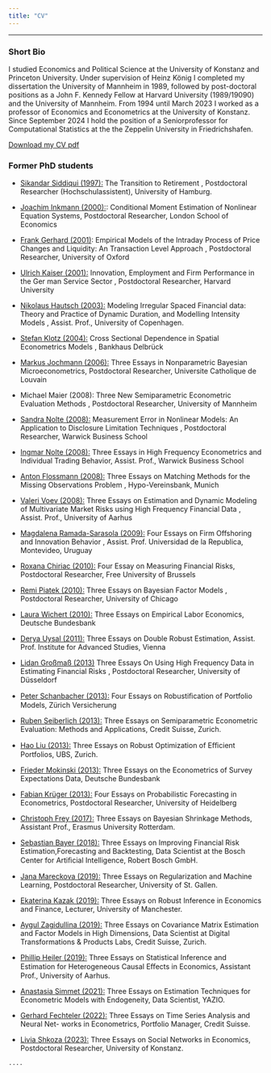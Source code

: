```yaml
---
title: "CV"
---
```


------------------------------------------------------------------------

### Short Bio

I studied Economics and Political Science at the University of Konstanz and Princeton University. Under supervision of Heinz König I completed my dissertation the University of Mannheim in 1989, followed by post-doctoral positions as a John F. Kennedy Fellow at Harvard University (1989/19090) and the University of Mannheim. From 1994 until March 2023 I worked as a professor of Economics and Econometrics at the University of Konstanz. Since September 2024 I hold the position of a Seniorprofessor for Computational Statistics at the the Zeppelin University in Friedrichshafen.

<!--
[Download my CV pdf](https://raw.githubusercontent.com/W-Pohlmeier/WP-Website/main/CV_Pohlmeier_2023_04.pdf)
-->

[Download my CV pdf](https://cloud.uni-konstanz.de/index.php/s/7FBn3kwHsFHMmxk)

### Former PhD students

-   [Sikandar Siddiqui (1997):](https://www.linkedin.com/in/sikandarsiddiqui/?originalSubdomain=de) The Transition to Retirement , Postdoctoral Researcher (Hochschulassistent), University of Hamburg.

-   [Joachim Inkmann (2000):](https://fbe.unimelb.edu.au/our-people/staff/finance/joachim-inkmann): Conditional Moment Estimation of Nonlinear Equation Systems, Postdoctoral Researcher, London School of Economics

-   [Frank Gerhard (2001)](https://www.linkedin.com/in/frankgerhard/?originalSubdomain=de): Empirical Models of the Intraday Process of Price Changes and Liquidity: An Transaction Level Approach , Postdoctoral Researcher, University of Oxford

-   [Ulrich Kaiser (2001):](https://www.business.uzh.ch/en/research/professorships/entrepreneurship/team/kaiser.html) Innovation, Employment and Firm Performance in the Ger man Service Sector , Postdoctoral Researcher, Harvard University

-   [Nikolaus Hautsch (2003):](https://homepage.univie.ac.at/nikolaus.hautsch/) Modeling Irregular Spaced Financial data: Theory and Practice of Dynamic Duration, and Modelling Intensity Models , Assist. Prof., University of Copenhagen.

-   [Stefan Klotz (2004):](https://www.linkedin.com/in/stefanklotzvif/?originalSubdomain=de) Cross Sectional Dependence in Spatial Econometrics Models , Bankhaus Delbrück

-   [Markus Jochmann (2006):](https://www.linkedin.com/in/markus-jochmann-345b49138/?originalSubdomain=de) Three Essays in Nonparametric Bayesian Microeconometrics, Postdoctoral Researcher, Universite Catholique de Louvain

-   Michael Maier (2008): Three New Semiparametric Econometric Evaluation Methods , Postdoctoral Researcher, University of Mannheim

-   [Sandra Nolte (2008):](https://www.lancaster.ac.uk/lums/people/sandra-nolte) Measurement Error in Nonlinear Models: An Application to Disclosure Limitation Techniques , Postdoctoral Researcher, Warwick Business School

-   [Ingmar Nolte (2008):](https://www.lancaster.ac.uk/lums/people/ingmar-nolte) Three Essays in High Frequency Econometrics and Individual Trading Behavior, Assist. Prof., Warwick Business School

-   [Anton Flossmann (2008):](https://www.linkedin.com/in/dr-anton-flossmann-77b03593) Three Essays on Matching Methods for the Missing Observations Problem , Hypo-Vereinsbank, Munich

-   [Valeri Voev (2008):](https://www.linkedin.com/in/valeri-voev-1a698940/?originalSubdomain=dk%3E) Three Essays on Estimation and Dynamic Modeling of Multivariate Market Risks using High Frequency Financial Data , Assist. Prof., University of Aarhus

-   [Magdalena Ramada-Sarasola (2009):](https://www.linkedin.com/in/magdalena-ramada-sarasola-phd-73560210/?originalSubdomain=es) Four Essays on Firm Offshoring and Innovation Behavior , Assist. Prof. Universidad de la Republica, Montevideo, Uruguay

-   [Roxana Chiriac (2010):](https://www.econometrics.uni-freiburg.de/de/mitarbeitende/roxana-halbleib) Four Essay on Measuring Financial Risks, Postdoctoral Researcher, Free University of Brussels

-   [Remi Piatek (2010):](https://www.linkedin.com/in/remi-piatek/?originalSubdomain=dk) Three Essays on Bayesian Factor Models , Postdoctoral Researcher, University of Chicago

-   [Laura Wichert (2010):](https://www.linkedin.com/in/laura-wichert-913345106/?originalSubdomain=de) Three Essays on Empirical Labor Economics, Deutsche Bundesbank

-   [Derya Uysal (2011):](https://www.deryauysal.com/) Three Essays on Double Robust Estimation, Assist. Prof. Institute for Advanced Studies, Vienna

-   [Lidan Großmaß (2013)](https://www.linkedin.com/in/lidan-grossmass-frm-phd-1845b05?lipi=urn%3Ali%3Apage%3Ad_flagship3_profile_view_base_contact_details%3BvGogCPitS9WJh18HRAep3A%3D%3D) Three Essays On Using High Frequency Data in Estimating Financial Risks , Postdoctoral Researcher, University of Düsseldorf

-   [Peter Schanbacher (2013):](https://www.hs-furtwangen.de/personen/profil/2700-peterschanbacher/) Four Essays on Robustiﬁcation of Portfolio Models, Zürich Versicherung

-   [Ruben Seiberlich (2013):](https://www.zhaw.ch/de/ueber-uns/person/seib/) Three Essays on Semiparametric Econometric Evaluation: Methods and Applications, Credit Suisse, Zurich.

-   [Hao Liu (2013):](https://www.linkedin.com/in/hao-l-357b6664?lipi=urn%3Ali%3Apage%3Ad_flagship3_profile_view_base_contact_details%3Bogsvbdr8RkWXIHyDb1V2VQ%3D%3D) Three Essays on Robust Optimization of Eﬃcient Portfolios, UBS, Zurich.

-   [Frieder Mokinski (2013):](https://www.linkedin.com/in/frieder-mokinski-371103b4?lipi=urn%3Ali%3Apage%3Ad_flagship3_profile_view_base_contact_details%3BKeP4BiBGQCq%2BbUIGId7SfQ%3D%3D) Three Essays on the Econometrics of Survey Expectations Data, Deutsche Bundesbank

-   [Fabian Krüger (2013):](https://ewifo.stat.kit.edu/21_57.php) Four Essays on Probabilistic Forecasting in Econometrics, Postdoctoral Researcher, University of Heidelberg

-   [Christoph Frey (2017):](https://www.linkedin.com/in/christoph-frey-b66a164?lipi=urn%3Ali%3Apage%3Ad_flagship3_profile_view_base_contact_details%3Bks5li8ZHQ2itrVtC%2FKvQQw%3D%3D) Three Essays on Bayesian Shrinkage Methods, Assistant Prof., Erasmus University Rotterdam.

-   [Sebastian Bayer (2018):](https://www.linkedin.com/in/sebastian-bayer?lipi=urn%3Ali%3Apage%3Ad_flagship3_profile_view_base_contact_details%3Bx8W1zgeWQNWVG5EJ6Fscew%3D%3D) Three Essays on Improving Financial Risk Estimation,Forecasting and Backtesting, Data Scientist at the Bosch Center for Artiﬁcial Intelligence, Robert Bosch GmbH.

-   [Jana Mareckova (2019):](https://sites.google.com/view/janamareckova) Three Essays on Regularization and Machine Learning, Postdoctoral Researcher, University of St. Gallen.

-   [Ekaterina Kazak (2019):](https://research.manchester.ac.uk/en/persons/ekaterina.kazak) Three Essays on Robust Inference in Economics and Finance, Lecturer, University of Manchester.

-   [Aygul Zagidullina (2019):](https://www.linkedin.com/in/aygul-zagidullina-phd-2307?lipi=urn%3Ali%3Apage%3Ad_flagship3_profile_view_base_contact_details%3B6bmypPjzR3mR%2F%2BwVAz%2FWkQ%3D%3D) Three Essays on Covariance Matrix Estimation and Factor Models in High Dimensions, Data Scientist at Digital Transformations & Products Labs, Credit Suisse, Zurich.

-   [Phillip Heiler (2019):](https://www.au.dk/en/show/person/pheiler@econ.au.dk) Three Essays on Statistical Inference and Estimation for Heterogeneous Causal Eﬀects in Economics, Assistant Prof., University of Aarhus.

-   [Anastasia Simmet (2021):](https://www.linkedin.com/in/anastasia-simmet-413b1894?lipi=urn%3Ali%3Apage%3Ad_flagship3_profile_view_base_contact_details%3B6G4YoWHxRSuejgQO9UyNxw%3D%3D) Three Essays on Estimation Techniques for Econometric Models with Endogeneity, Data Scientist, YAZIO.

-   [Gerhard Fechteler (2022):](https://www.linkedin.com/in/dr-gerhard-fechteler-87293113b?lipi=urn%3Ali%3Apage%3Ad_flagship3_profile_view_base_contact_details%3BKg76uLY7QSC9Y0BZ1Uu78w%3D%3D) Three Essays on Time Series Analysis and Neural Net- works in Econometrics, Portfolio Manager, Credit Suisse.

-   [Livia Shkoza (2023):](https://www.linkedin.com/in/livia-shkoza?lipi=urn%3Ali%3Apage%3Ad_flagship3_profile_view_base_contact_details%3BD%2FLVbj3aRO%2BUf%2FHcvaxUtg%3D%3D) Three Essays on Social Networks in Economics, Postdoctoral Researcher, University of Konstanz.

```         
....
```

